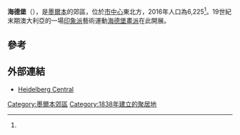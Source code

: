 {{otheruses|海德堡 (消歧義)}}
{{Multiple issues|
{{Expand language|1=en|time=2020-07-13T04:18:19+00:00}}
{{Onesource|time=2020-07-13T04:18:19+00:00}}
}}
{{Infobox Australian place
| type     = suburb
| name     = 海德堡
| city     = 墨爾本
| state    = vic
| image    = Heidelberg from Westerfolds Park.JPG
| caption  = 主導海德堡天際線的{{le|奧斯汀醫院 (墨爾本)|Austin Hospital|奧斯汀醫院}}（從{{le|韋斯特福特公園|Westerfolds Park}}望向海德堡）
| lga      = {{le|班尤勒市|City of Banyule}}
| alternative_location_map = Australia Victoria metropolitan Melbourne
| coordinates = {{coord|37.752|S|145.07|E|display=inline,title}}
| postcode = 3084
| pop      = 6,225
| pop_year = {{CensusAU|2016}}
| pop_footnotes = <ref name="ABS2016">{{cite web |title=2016 Census QuickStats Heidelberg |url=http://quickstats.censusdata.abs.gov.au/census_services/getproduct/census/2016/quickstat/SSC21158 |website=Australian Bureau of Statistics |accessdate=15 September 2018 |archive-date=2020-07-13 |archive-url=https://web.archive.org/web/20200713094353/https://quickstats.censusdata.abs.gov.au/census_services/getproduct/census/2016/quickstat/SSC21158 |dead-url=no }}</ref>
| area     = 2.7
| est      = 1838年
| stategov = {{le|艾芬豪選舉區|Electoral district of Ivanhoe (Victoria)}}
| fedgov   = [[傑格傑格_(澳大利亞國會選區)|傑格傑格]]
| dist1    = 11
| location1= Melbourne
| dist2    =
| location2=
| near-nw  = {{le|海德堡高地 (維多利亞州)|Heidelberg Heights, Victoria|海德堡高地}}
| near-n   = {{le|羅珊娜 (維多利亞州)|Rosanna, Victoria|羅珊娜}}
| near-ne  = [[Viewbank,_Victoria|Viewbank]]
| near-w   = {{le|海德堡高地 (維多利亞州)|Heidelberg Heights, Victoria|海德堡高地}}
| near-e   = {{le|布林 (維多利亞州)|Bulleen, Victoria|布林}}
| near-sw  = {{le|艾芬豪 (維多利亞州)|Ivanhoe, Victoria|艾芬豪}}
| near-s   = {{le|伊格蒙特 (維多利亞州)|Eaglemont, Victoria|伊格蒙特}}
| near-se  = {{le|布林 (維多利亞州)|Bulleen, Victoria|布林}}
}}
'''海德堡'''（{{lang|en|'''Heidelberg'''}}），是[[墨爾本|墨爾本]]的郊區，位於[[墨爾本市中心|市中心]]東北方{{convert|11|km}}，2016年人口為6,225<ref name=ABS2016/>。19世紀末期澳大利亞的一場[[印象派|印象派]]藝術運動[[海德堡畫派|海德堡畫派]]在此開展。

== 參考 ==
{{reflist}}

== 外部連結 ==
* [http://www.heidelbergcentral.com.au/ Heidelberg Central] {{Wayback|url=http://www.heidelbergcentral.com.au/ |date=20200305054647 }}

[[Category:墨爾本郊區|Category:墨爾本郊區]]
[[Category:1838年建立的聚居地|Category:1838年建立的聚居地]]
{{geo-stub}}